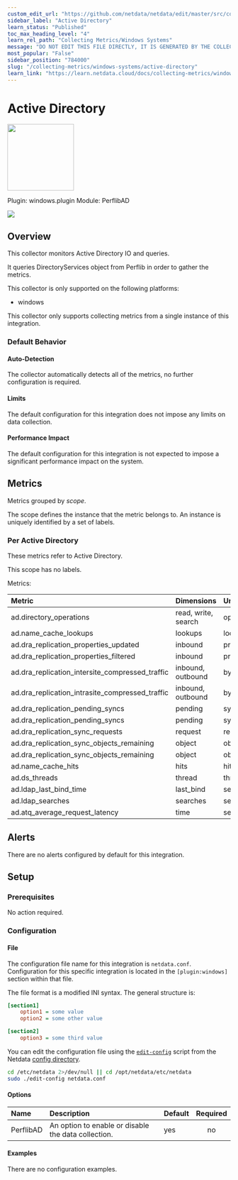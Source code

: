 ```yaml
---
custom_edit_url: "https://github.com/netdata/netdata/edit/master/src/collectors/windows.plugin/metadata.yaml"
sidebar_label: "Active Directory"
learn_status: "Published"
toc_max_heading_level: "4"
learn_rel_path: "Collecting Metrics/Windows Systems"
message: "DO NOT EDIT THIS FILE DIRECTLY, IT IS GENERATED BY THE COLLECTOR'S metadata.yaml FILE"
most_popular: "False"
sidebar_position: "784000"
slug: "/collecting-metrics/windows-systems/active-directory"
learn_link: "https://learn.netdata.cloud/docs/collecting-metrics/windows-systems/active-directory"
---
```



# Active Directory


<img src="https://netdata.cloud/img/windows.svg" width="150"/>


Plugin: windows.plugin
Module: PerflibAD

<img src="https://img.shields.io/badge/maintained%20by-Netdata-%2300ab44" />

## Overview

This collector monitors Active Directory IO and queries.


It queries DirectoryServices object from Perflib in order to gather the metrics.


This collector is only supported on the following platforms:

- windows

This collector only supports collecting metrics from a single instance of this integration.


### Default Behavior

#### Auto-Detection

The collector automatically detects all of the metrics, no further configuration is required.


#### Limits

The default configuration for this integration does not impose any limits on data collection.

#### Performance Impact

The default configuration for this integration is not expected to impose a significant performance impact on the system.


## Metrics

Metrics grouped by *scope*.

The scope defines the instance that the metric belongs to. An instance is uniquely identified by a set of labels.



### Per Active Directory

These metrics refer to Active Directory.

This scope has no labels.

Metrics:

| Metric | Dimensions | Unit |
|:------|:----------|:----|
| ad.directory_operations | read, write, search | operations/s |
| ad.name_cache_lookups | lookups | lookups/s |
| ad.dra_replication_properties_updated | inbound | properties/s |
| ad.dra_replication_properties_filtered | inbound | properties/s |
| ad.dra_replication_intersite_compressed_traffic | inbound, outbound | bytes/s |
| ad.dra_replication_intrasite_compressed_traffic | inbound, outbound | bytes/s |
| ad.dra_replication_pending_syncs | pending | syncs |
| ad.dra_replication_pending_syncs | pending | syncs |
| ad.dra_replication_sync_requests | request | requests/s |
| ad.dra_replication_sync_objects_remaining | object | objects |
| ad.dra_replication_sync_objects_remaining | object | objects |
| ad.name_cache_hits | hits | hits/s |
| ad.ds_threads | thread | threads |
| ad.ldap_last_bind_time | last_bind | seconds |
| ad.ldap_searches | searches | searches/s |
| ad.atq_average_request_latency | time | seconds |



## Alerts

There are no alerts configured by default for this integration.


## Setup

### Prerequisites

No action required.

### Configuration

#### File

The configuration file name for this integration is `netdata.conf`.
Configuration for this specific integration is located in the `[plugin:windows]` section within that file.

The file format is a modified INI syntax. The general structure is:

```ini
[section1]
    option1 = some value
    option2 = some other value

[section2]
    option3 = some third value
```
You can edit the configuration file using the [`edit-config`](/docs/netdata-agent/configuration#edit-a-configuration-file-using-edit-config) script from the
Netdata [config directory](/docs/netdata-agent/configuration#the-netdata-config-directory).

```bash
cd /etc/netdata 2>/dev/null || cd /opt/netdata/etc/netdata
sudo ./edit-config netdata.conf
```
#### Options



| Name | Description | Default | Required |
|:----|:-----------|:-------|:--------:|
| PerflibAD | An option to enable or disable the data collection. | yes | no |

#### Examples
There are no configuration examples.


